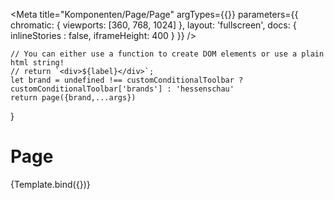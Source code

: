 
<Meta
    title="Komponenten/Page/Page"
    argTypes={{}}
    parameters={{
        chromatic: {
            viewports: [360, 768, 1024]
        },
        layout: 'fullscreen',
        docs: { inlineStories : false, iframeHeight: 400 }
    }}
/>

    // You can either use a function to create DOM elements or use a plain html string!
    // return `<div>${label}</div>`;
    let brand = undefined !== customConditionalToolbar ? customConditionalToolbar['brands'] : 'hessenschau'
    return page({brand,...args})
}


# Page

<Canvas>
    <Story name="Player-Interaktion" args={AudioDataMixed}>
        {Template.bind({})}
    </Story>
</Canvas>

<ArgsTable story="Default" />
